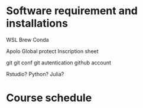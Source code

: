 # Software requirement and installations {.unnumbered}

WSL
Brew
Conda


Apolo
Global protect
Inscription sheet

git
git conf
git autentication
github account 


Rstudio?
Python?
Julia?

# Course schedule